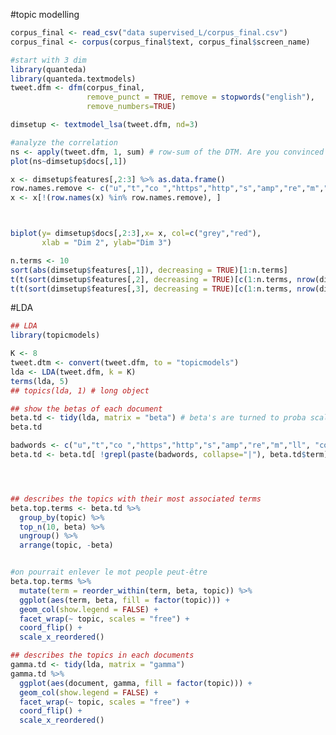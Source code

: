 #topic modelling

```r
corpus_final <- read_csv("data supervised_L/corpus_final.csv")
corpus_final <- corpus(corpus_final$text, corpus_final$screen_name)

#start with 3 dim
library(quanteda)
library(quanteda.textmodels)
tweet.dfm <- dfm(corpus_final,
                 remove_punct = TRUE, remove = stopwords("english"),
                 remove_numbers=TRUE)

dimsetup <- textmodel_lsa(tweet.dfm, nd=3)

#analyze the correlation
ns <- apply(tweet.dfm, 1, sum) # row-sum of the DTM. Are you convinced it is the document length?
plot(ns~dimsetup$docs[,1])
```



```r

x <- dimsetup$features[,2:3] %>% as.data.frame()
row.names.remove <- c("u","t","co ","https","http","s","amp","re","m","ll", "co", "we")
x <- x[!(row.names(x) %in% row.names.remove), ]



biplot(y= dimsetup$docs[,2:3],x= x, col=c("grey","red"),
       xlab = "Dim 2", ylab="Dim 3")

n.terms <- 10
sort(abs(dimsetup$features[,1]), decreasing = TRUE)[1:n.terms]
t(t(sort(dimsetup$features[,2], decreasing = TRUE)[c(1:n.terms, nrow(dimsetup$features)-c(n.terms:1)+1)]))
t(t(sort(dimsetup$features[,3], decreasing = TRUE)[c(1:n.terms, nrow(dimsetup$features)-c(n.terms:1)+1)]))
```

#LDA
```r
## LDA
library(topicmodels)

K <- 8
tweet.dtm <- convert(tweet.dfm, to = "topicmodels")
lda <- LDA(tweet.dfm, k = K) 
terms(lda, 5) 
## topics(lda, 1) # long object

## show the betas of each document
beta.td <- tidy(lda, matrix = "beta") # beta's are turned to proba scales
beta.td 

badwords <- c("u","t","co ","https","http","s","amp","re","m","ll", "co", "we")
beta.td <- beta.td[ !grepl(paste(badwords, collapse="|"), beta.td$term),]




## describes the topics with their most associated terms
beta.top.terms <- beta.td %>%
  group_by(topic) %>%
  top_n(10, beta) %>%
  ungroup() %>%
  arrange(topic, -beta)


#on pourrait enlever le mot people peut-être
beta.top.terms %>%
  mutate(term = reorder_within(term, beta, topic)) %>%
  ggplot(aes(term, beta, fill = factor(topic))) +
  geom_col(show.legend = FALSE) +
  facet_wrap(~ topic, scales = "free") +
  coord_flip() +
  scale_x_reordered()

## describes the topics in each documents
gamma.td <- tidy(lda, matrix = "gamma")
gamma.td %>%
  ggplot(aes(document, gamma, fill = factor(topic))) +
  geom_col(show.legend = FALSE) +
  facet_wrap(~ topic, scales = "free") +
  coord_flip() +
  scale_x_reordered()


```

